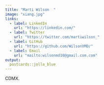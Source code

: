 ```yaml
---
title: "Marti Wilson  "
image: "xiang.jpg"
links:
  - label: LinkedIn
    url: "https://linkedin.com/"
  - label: Twitter
    url: "https://twitter.com/martiwilson_"
  - label: GitHub
    url: "https://github.com/WilsonVMD/"
  - label: Email
    url: "mailto:wilsonmd10@gmail.com.com"
output:
  postcards::jolla_blue
---
```

 
CDMX.
